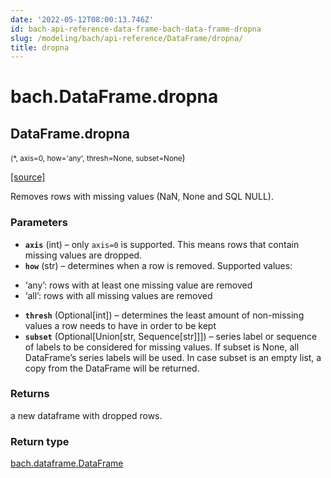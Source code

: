 ```yaml
---
date: '2022-05-12T08:00:13.746Z'
id: bach-api-reference-data-frame-bach-data-frame-dropna
slug: /modeling/bach/api-reference/DataFrame/dropna/
title: dropna
---
```


# bach.DataFrame.dropna

<div className="method">

## <span className="additional-name">DataFrame.</span><span className="name">dropna</span>

<small className="parameter-list">(<span className="parameter" id="*">\*</span>, <span className="parameter" id="axis">axis=0</span>, <span className="parameter" id="how">how='any'</span>, <span className="parameter" id="thresh">thresh=None</span>, <span className="parameter" id="subset">subset=None</span></small>)


&#8203;<span className="view-source">[[source]](https://github.com/objectiv/objectiv-analytics/blob/main/bach/bach/dataframe.py)</span>

<div className="content">

Removes rows with missing values (NaN, None and SQL NULL).


### Parameters

* **`axis`** (int) – only `axis=0` is supported. This means rows that contain missing values are dropped.
* **`how`** (str) – determines when a row is removed. Supported values:
- ‘any’: rows with at least one missing value are removed
- ‘all’: rows with all missing values are removed
* **`thresh`** (Optional[int]) – determines the least amount of non-missing values a row needs to have
in order to be kept
* **`subset`** (Optional[Union[str, Sequence[str]]]) – series label or sequence of labels to be considered for missing values.
If subset is None, all DataFrame’s series labels will be used.
In case subset is an empty list, a copy from the DataFrame will
be returned.



### Returns

a new dataframe with dropped rows.



### Return type

[bach.dataframe.DataFrame](/modeling/bach/api-reference/DataFrame/bach.DataFrame.mdx)



</div>


</div>
